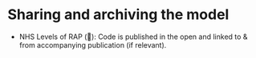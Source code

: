 # Sharing and archiving the model {#sec-archive}

:::{.guidelines}
* NHS Levels of RAP (🥉): Code is published in the open and linked to & from accompanying publication (if relevant).
:::